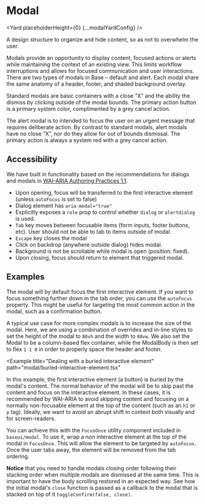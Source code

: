 <!--
Copyright (c) Uber Technologies, Inc.

This source code is licensed under the MIT license found in the
LICENSE file in the root directory of this source tree.
-->





# Modal

<Yard placeholderHeight={0} {...modalYardConfig} />

A design structure to organize and hide content, so as not to overwhelm the user.

Modals provide an opportunity to display content, focused actions or alerts while maintaining the
context of an existing view. This limits workflow interruptions and allows for focused
communication and user interactions. There are two types of modals in Base – default and alert.
Each modal share the same anatomy of a header, footer, and shaded background overlay.

Standard modals are basic containers with a close “X” and the ability the dismiss by clicking outside
of the modal bounds. The primary action button is a primary system color, complimented by a grey
cancel action.

The alert modal is to intended to focus the user on an urgent message that requires deliberate
action. By contrast to standard modals, alert modals have no close “X”, nor do they allow for out
of bounds dismissal. The primary action is always a system red with a grey cancel action.

## Accessibility

We have built in functionality based on the recommendations for dialogs and modals in [WAI-ARIA Authoring Practices 1.1](https://www.w3.org/TR/wai-aria-practices/#dialog_modal).

- Upon opening, focus will be transferred to the first interactive element (unless `autoFocus` is set to false)
- Dialog element has `aria-modal="true"`
- Explicitly exposes a `role` prop to control whether `dialog` or `alertdialog` is used.
- `Tab` key moves between focusable items (form inputs, footer buttons, etc). User should not be able to tab to items outside of modal.
- `Escape` key closes the modal
- Click on backdrop (anywhere outside dialog) hides modal.
- Background is not be scrollable while modal is open (position: fixed).
- Upon closing, focus should return to element that triggered modal.

## Examples

<Example title="Modal With Button Trigger" path="modal/basic.tsx">
  <ModalBasic />
</Example>

<Example title="Placing initial focus" path="modal/autofocus.tsx">
  <ModalAutoFocus />
</Example>

The modal will by default focus the first interactive element.
If you want to focus something further down in the tab order, you can use the `autoFocus` property.
This might be useful for targeting the most common action in the modal, such as a confirmation button.

<Example title="Setting the size of the modal" path="modal/sized.tsx">
  <ModalSized />
</Example>

A typical use case for more complex modals is to increase the size of the modal. Here, we are using a combination of overrides and in-line styles to set the height of the modal to `80vh` and the width to `80vw`. We also set the Modal to be a column-based flex container, while the ModalBody is then set to flex `1 1 0` in order to properly space the header and footer.

<Example
  title="Dealing with a buried interactive element"
  path="modal/buried-interactive-element.tsx"
>
  <ModalBuriedInteractiveElement />
</Example>

In this example, the first interactive element (a button) is buried by the modal's content.
The normal behavior of the modal will be to skip past the content and focus on the interactive element.
In these cases, it is recommended by WAI-ARIA to avoid skipping content and focusing on a normally non-focusable element at the top of the content (such as an `h1` or `p` tag).
Ideally, we want to avoid an abrupt shift in context both visually and for screen-readers.

You can achieve this with the `FocusOnce` utility component included in `baseui/modal`.
To use it, wrap a non interactive element at the top of the modal in `FocusOnce`.
This will allow the element to be targeted by `autoFocus`.
Once the user tabs away, the element will be removed from the tab ordering.

<Example title="Adding nested modals" path="modal/nested.tsx">
  <ModalNested />
</Example>

**Notice** that you need to handle modals closing order following their stacking order
when multiple modals are dismissed at the same time. This is important to have the body
scrolling restored in an expected way. See how the initial modal's `close` function is
passed as a callback to the modal that is stacked on top of it `toggleConfirm(false, close)`.

<Exports component={ModalExports} title="Modal exports" path="baseui/modal" />
